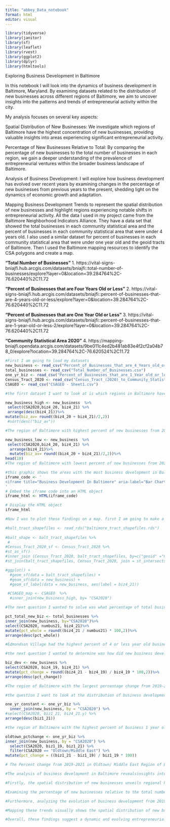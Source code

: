 ```yaml
---
title: "abbey_Data_notebook"
format: html
editor: visual
---
```


```r
library(tidyverse)
library(janitor)
library(sf)
library(leaflet)
library(rvest)
library(ggplot2)
library(dplyr)
library(htmltools)
```

Exploring Business Development in Baltimore

In this notebook I will look into the dynamics of business development in Baltimore, Maryland. By examining datasets related to the distribution of new businesses across different regions of Baltimore, we aim to uncover insights into the patterns and trends of entrepreneurial activity within the city.

My analysis focuses on several key aspects:

Spatial Distribution of New Businesses: We investigate which regions of Baltimore have the highest concentration of new businesses, providing valuable insights into areas experiencing significant entrepreneurial activity.

Percentage of New Businesses Relative to Total: By comparing the percentage of new businesses to the total number of businesses in each region, we gain a deeper understanding of the prevalence of entrepreneurial ventures within the broader business landscape of Baltimore.

Analysis of Business Development: I will explore how business development has evolved over recent years by examining changes in the percentage of new businesses from previous years to the present, shedding light on the dynamics of economic growth and adaptation.

Mapping Business Development Trends to represent the spatial distribution of new businesses and highlight regions experiencing notable shifts in entrepreneurial activity. All the data I used in my project came from the Baltimore Neighborhood Indicators Alliance. They have a data set that showed the total businesses in each community statistical area and the percent of businesses in each community statistical area that were under 4 years old. I also used a similar dataset for percent of businesses in each community statistical area that were under one year old and the geoid tracts of Baltimore. Then I used the Baltimore mapping resources to identify the CSA polygons and create a map.

**"Total Number of Businesses"** 1. https://vital-signs-bniajfi.hub.arcgis.com/datasets/bniajfi::total-number-of-businesses/explore?layer=0&location=39.284764%2C-76.620440%2C11.72

**"Percent of Businesses that are Four Years Old or Less"** 2. https://vital-signs-bniajfi.hub.arcgis.com/datasets/bniajfi::percent-of-businesses-that-are-4-years-old-or-less/explore?layer=0&location=39.284764%2C-76.620440%2C11.72

**"Percent of Businesses that are One Year Old or Less"** 3. https://vital-signs-bniajfi.hub.arcgis.com/datasets/bniajfi::percent-of-businesses-that-are-1-year-old-or-less-2/explore?layer=0&location=39.284764%2C-76.620440%2C11.72

**"Community Statistical Area 2020"** 4. https://mapping-bniajfi.opendata.arcgis.com/datasets/9be011c4ed2b481ab83e4f2cf2a04b78_0/explore?location=39.284764%2C-76.620524%2C11.72

```r
#First I am going to load my datasets 
new_business <- read_csv("Percent_of_Businesses_that_are_4_Years_old_or_less.csv")
total_businesses <- read_csv("Total_Number_of_Businesses.csv")
one_yr_biz <- read_csv("Percent_of_Businesses_that_are_1_Year_old_or_less (1).csv")
Census_Tract_2020 <- read_csv("Census_Tract_(2020)_to_Community_Statistical_Area_(2020).csv")
CSAGEO <- read_csv("CSAGEO - Sheet1.csv")

```

```r
#the first dataset I want to look at is which regions in Baltimore have the most business under 4 years old. I am going to use the average of two most recent years. 

new_business_high <- new_business  %>%
 select(CSA2020,biz4_20, biz4_21) %>%
 arrange(desc(biz4_21))%>%
mutate(biz_av= round((biz4_20 + biz4_21)/2,2))
 #sort(desc("biz_av"))

#The region of Baltimore with highest percent of new businesses from 2021 was Oldtown/Middle East. 

new_business_low <- new_business  %>%
 select(CSA2020,biz4_20, biz4_21) %>%
  arrange(biz4_21)%>%
  mutate(biz_av= round((biz4_20 + biz4_21)/2,2))%>% 
head(10)
#The region of Baltimore with lowest percent of new businesses from 2021 was Westport/Mount Winans/Lakeland. This is interesting also becasue these cities are less then 10 miles away from eachother but have such different entreprenuiral culture. 

```

```r
#this graphic shows the areas with the most business development in Baltimore. It shows how much higher Oldtown/Middle East is from the rest.
iframe_code <- '
<iframe title="Business Development In Baltimore" aria-label="Bar Chart" id="datawrapper-chart-0eJiM" src="https://datawrapper.dwcdn.net/0eJiM/1/" scrolling="no" frameborder="0" style="border: none;" width="600" height="1409" data-external="1"></iframe>
'
# Embed the iframe code into an HTML object
iframe_html <- HTML(iframe_code)

# Display the HTML object
iframe_html
```

```r
#Now I was to plot these findings on a map. first I am going to make a dataset. That we can apply to the map with the parameters of the regions. First I am going to inter join the shape length and area with the new business dataset.  

#balt_tract_shapefiles <- read_rds("baltimore_tract_shapefiles.rds") 
  
#balt_shape <- balt_tract_shapefiles %>%
 # 
#Census_Tract_2020_sf <- Census_Tract_2020 %>%
#st_as_sf()
#inner_join (Census_Tract_2020, balt_tract_shapefiles, by=c("geoid" ="GEOID_Tract_2020"))
#st_join(balt_tract_shapefiles, Census_Tract_2020, join = st_intersects))

#ggplot() +
  #geom_sf(data = balt_tract_shapefiles) +
  #geom_sf(data = new_business) +
  #geom_sf_label(data = new_business, aes(label = biz4_21))

 #CSAGEO_map <- CSAGEO  %>%
  #inner_join(new_business_high, by= "CSA2020")

```

```r
#The next question I wanted to solve was what percentage of total businesses in a region of Baltimore are under 4 Years old. To determine this I will combine the total business table with the businessmen under 4 years old table to compare the percents of many business in the area are relatively new. 

pct_total_new_biz <- total_businesses %>%
inner_join(new_business, by="CSA2020")%>%
select(CSA2020, numbus21, biz4_21)%>%
mutate(pct_whole = round((biz4_21 / numbus21) * 100,2))%>%
arrange(desc(pct_whole))

#Edmondson Village had the highest percent of 4 or less year old businesses out of the regions total amount of businesses. The percent of new businesses out of the total is about 55.5% 

```

```r
#the next question I wanted to determine was how did new business development grow from 2019-2021. I will determine this by comparing the values of new business under 4 years old for the past three years and then determine the percent change. then I can filter to see which 10 regions had the highest change in percentage points. 

biz_dev <- new_business %>%
select(CSA2020, biz4_19, biz4_21) %>%
mutate(pct_change = round((biz4_21 - biz4_19) / biz4_19 * 100,2))%>%
arrange(desc(pct_change))

#The region of Baltimore with the largest percentage change from 2019-2021 in business development is Dickeyville/Franklintown with a percent change of 112%. 

```

```r
#the question I want to look at the distribution of business development in Baltimore on a map visual. To do this I am going to select the top 10 regions of Baltimore that had the highest percent of business under 4 years old and plot them on a map. 

one_yr_constant <- one_yr_biz %>%
  inner_join(new_business, by = "CSA2020") %>%
#select(CSA2020, biz1_21, biz4_21.y) %>%
arrange(desc(biz1_21))

#the region of Baltimore with the highest percent of business 1 year old or less is  Oldtown/Middle East this is consistent with what I saw in the the 4 years or less data. So there are consistently experiencing rapid business development over the past 4 years so now I want to see the percent change of just Oldtown/Middle East in the past couple years. 

oldtown_pctchange <- one_yr_biz %>%
inner_join(new_business, by = "CSA2020") %>%
  select(CSA2020, biz1_19, biz1_21) %>%
  filter(CSA2020 == "Oldtown/Middle East") %>%
mutate(pct_change = ((biz1_21 - biz1_19) / biz1_19 * 100))

# The Percent change from 2019-2021 in Oldtown/ Middle East Region of Baltimore was -56%. This likely due to the pandemic. 

```

```r
#The analysis of business development in Baltimore revealsinsights into the city's entrepreneurial landscape.

#Firstly, the spatial distribution of new businesses unveils regional hotspots of entrepreneurial activity, with areas like Oldtown/Middle East yeilding a high concentration of new businesses. On the other hand, regions like Westport/Mount Winans/Lakeland exhibit lower levels of entrepreneurial growth.

#Examining the percentage of new businesses relative to the total number in each region provides a understanding of the prevalence of new businesses within Baltimore's business landscape. For instance, Edmondson Village emerges as a standout area with approximately 55.5% of its businesses being under four years old, reflecting significant entrepreneurial enviornment.

#Furthermore, analyzing the evolution of business development from 2019 to 2021 sheds light on the dynamic changes in entrepreneurial activity. Dickeyville/Franklintown stands out with a remarkable 112% increase in business development during this period, indicating notable growth and adaptation within the local business ecosystem.

#Mapping these trends visually shows the spatial distribution of new businesses and highlights regions experiencing notable shifts in entrepreneurial activity. This visual representation provides stakeholders with valuable insights into the changing dynamics of business development across Baltimore.

#Overall, these findings suggest a dynamic and evolving entrepreneurial landscape in Baltimore, with certain regions experiencing rapid growth while others navigate challenges such as the impact of the COVID-19 pandemic. Such insights can inform strategic decision-making and policy interventions aimed at fostering sustainable economic growth and prosperity in the city.


```
